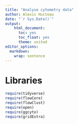 ```yaml
---
title: "Analyse cytometry data"
author: Alexis Hucteau
date: "`r Sys.Date()`"
output:
    html_document:
      toc: yes
      toc_float: yes
      theme: united
editor_options:
  markdown:
    wrap: sentence
---
```


# Libraries

```r
require(tidyverse)
require(flowCore)
require(flowClust)
require(open)
require(ggcyto)
require(gridExtra)
```

